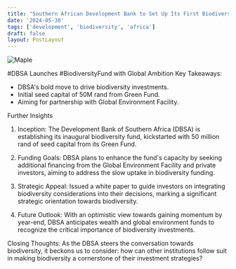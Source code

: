 ```yaml
---
title: "Southern African Development Bank to Set Up Its First Biodiversity Fund . "
date: '2024-05-30'
tags: ['development', 'biodiversity', 'africa']
draft: false
layout: PostLayout
---
```


<div className="flex justify-center">
<div className="my-1 w-full px-2 xl:my-1 xl:w-1/2 xl:px-2">
    <img src="https://willpolesa.pythonanywhere.com/static/podcast_thumbnails/thumbnail_rec6WgbE8SgPjCl5P.jpg" alt="Maple" className="mx-auto h-58 w-auto" />
</div>
</div>

#DBSA Launches #BiodiversityFund with Global Ambition
Key Takeaways:
- DBSA's bold move to drive biodiversity investments.
- Initial seed capital of 50M rand from Green Fund.
- Aiming for partnership with Global Environment Facility.

Further Insights
1. Inception:
The Development Bank of Southern Africa (DBSA) is establishing its inaugural biodiversity fund, kickstarted with 50 million rand of seed capital from its Green Fund.

2. Funding Goals:
DBSA plans to enhance the fund's capacity by seeking additional financing from the Global Environment Facility and private investors, aiming to address the slow uptake in biodiversity funding.

3. Strategic Appeal:
Issued a white paper to guide investors on integrating biodiversity considerations into their decisions, marking a significant strategic orientation towards biodiversity.

4. Future Outlook:
With an optimistic view towards gaining momentum by year-end, DBSA anticipates wealth and global environment funds to recognize the critical importance of biodiversity investments.

Closing Thoughts:
As the DBSA steers the conversation towards biodiversity, it beckons us to consider: how can other institutions follow suit in making biodiversity a cornerstone of their investment strategies?
